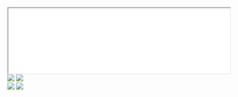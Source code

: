 
<Heading color="red" label="FOSS4G 2024 Branding Guidelines" />

<div className="border-4 border-f4g_red">
  <iframe
    className="pdf sm:h-[800px] h-[400px]"
    src="/foss4g-2024-branding-guidelines.pdf"
    width="100%"
  ></iframe>
</div>

<Heading color="green" label="FOSS4G 2024 Logos" />

<div className="grid grid-cols-1 sm:grid-cols-3 sm:space-x-4 ">
  <Image src={Logo1} className="bg-f4g_red rounded-lg" />
  <Image src={Logo2} />
  <div>
    <Image src={Logo3} className="bg-f4g_red rounded-lg" />
    <Image src={Logo4} />
  </div>
</div>

